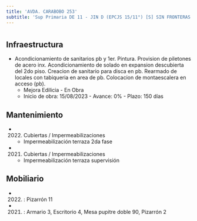 ```yaml
---
title: 'AVDA. CARABOBO 253'
subtitle: 'Sup Primaria DE 11 - JIN D (EPCJS 15/11°) [S] SIN FRONTERAS - EPA N° 15 REPUBLICA ORIENTAL DEL URUGUAY - EPC N° 15 REPUBLICA ORIENTAL DEL URUGUAY'
---
```


#
## Infraestructura

* Acondicionamiento de sanitarios pb y 1er. Pintura. Provision de piletones de acero inx. Acondicionamiento de solado en expansion descubierta del 2do piso. Creacion de sanitario para disca en pb. Rearmado de locales con tabiqueria en area de  pb. Colocacion de montaescalera en acceso (pb). 
    + Mejora Edilicia - En Obra 
    + Inicio de obra: 15/08/2023 - Avance: 0% - Plazo: 150 días 






## Mantenimiento

*  (2022) Cubiertas / Impermeabilizaciones 
    + Impermeabilización terraza 2da fase

*  (2021) Cubiertas / Impermeabilizaciones 
    + Impermeabilización terraza supervisión





## Mobiliario

*  (2022) : Pizarrón 11 

*  (2021) : Armario 3, Escritorio 4, Mesa pupitre doble 90, Pizarrón 2 



